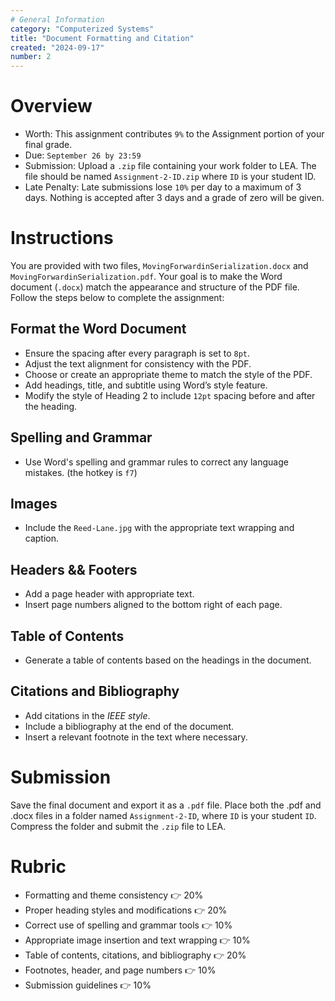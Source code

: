 ```yaml
---
# General Information
category: "Computerized Systems"
title: "Document Formatting and Citation"
created: "2024-09-17"
number: 2
---
```


# Overview

- Worth: This assignment contributes `9%` to the Assignment portion of your final grade.
- Due: `September 26 by 23:59`
- Submission: Upload a `.zip` file containing your work folder to LEA. The file should be named `Assignment-2-ID.zip` where `ID` is your student ID.
- Late Penalty: Late submissions lose `10%` per day to a maximum of 3 days. Nothing is accepted after 3 days and a grade of zero will be given.

# Instructions

You are provided with two files, `MovingForwardinSerialization.docx` and `MovingForwardinSerialization.pdf`. Your goal is to make the Word document (`.docx`) match the appearance and structure of the PDF file. Follow the steps below to complete the assignment:

## Format the Word Document

- Ensure the spacing after every paragraph is set to `8pt`.
- Adjust the text alignment for consistency with the PDF.
- Choose or create an appropriate theme to match the style of the PDF.
- Add headings, title, and subtitle using Word’s style feature.
- Modify the style of Heading 2 to include `12pt` spacing before and after the heading.

## Spelling and Grammar

- Use Word's spelling and grammar rules to correct any language mistakes. (the hotkey is `f7`)

## Images

- Include the `Reed-Lane.jpg` with the appropriate text wrapping and caption.

## Headers && Footers

- Add a page header with appropriate text.
- Insert page numbers aligned to the bottom right of each page.

## Table of Contents

- Generate a table of contents based on the headings in the document.

## Citations and Bibliography

- Add citations in the _IEEE style_.
- Include a bibliography at the end of the document.
- Insert a relevant footnote in the text where necessary.

# Submission

Save the final document and export it as a `.pdf` file. Place both the .pdf and .docx files in a folder named `Assignment-2-ID`, where `ID` is your student `ID`. Compress the folder and submit the `.zip` file to LEA.

# Rubric

- Formatting and theme consistency 👉 20%
- Proper heading styles and modifications 👉 20%
- Correct use of spelling and grammar tools 👉 10%
- Appropriate image insertion and text wrapping 👉 10%
- Table of contents, citations, and bibliography 👉 20%
- Footnotes, header, and page numbers 👉 10%
- Submission guidelines 👉 10%
